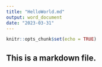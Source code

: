 ```yaml
---
title: "HelloWorld.md"
output: word_document
date: "2023-03-31"
---
```


```r
knitr::opts_chunk$set(echo = TRUE)
```

## This is a markdown file.
